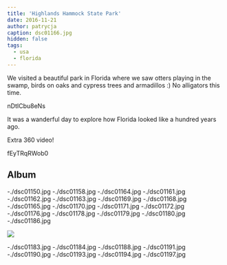 ```yaml
---
title: 'Highlands Hammock State Park'
date: 2016-11-21
author: patrycja
caption: dsc01166.jpg
hidden: false
tags:
  - usa
  - florida
---
```


We visited a beautiful park in Florida where we saw otters playing in the swamp, birds on oaks and cypress trees and armadillos :) No alligators this time.

<youtube>nDtICbu8eNs</youtube>

It was a wanderful day to explore how Florida looked like a hundred years ago.

Extra 360 video!

<youtube>fEyTRqRWob0</youtube>

## Album

<grid>
  -./dsc01150.jpg -./dsc01158.jpg -./dsc01164.jpg -./dsc01161.jpg
  -./dsc01162.jpg -./dsc01163.jpg -./dsc01169.jpg -./dsc01168.jpg
  -./dsc01165.jpg -./dsc01170.jpg -./dsc01171.jpg -./dsc01172.jpg
  -./dsc01176.jpg -./dsc01178.jpg -./dsc01179.jpg -./dsc01180.jpg
  -./dsc01186.jpg
</grid>

![](./dsc01182.jpg)

<grid>
  -./dsc01183.jpg -./dsc01184.jpg -./dsc01188.jpg -./dsc01191.jpg
  -./dsc01190.jpg -./dsc01193.jpg -./dsc01194.jpg -./dsc01197.jpg
</grid>
